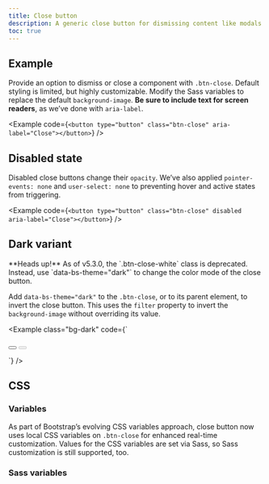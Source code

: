 ```yaml
---
title: Close button
description: A generic close button for dismissing content like modals and alerts.
toc: true
---
```


## Example

Provide an option to dismiss or close a component with `.btn-close`. Default styling is limited, but highly customizable. Modify the Sass variables to replace the default `background-image`. **Be sure to include text for screen readers**, as we’ve done with `aria-label`.

<Example code={`<button type="button" class="btn-close" aria-label="Close"></button>`} />

## Disabled state

Disabled close buttons change their `opacity`. We’ve also applied `pointer-events: none` and `user-select: none` to preventing hover and active states from triggering.

<Example code={`<button type="button" class="btn-close" disabled aria-label="Close"></button>`} />

## Dark variant

<DeprecatedIn version="5.3.0" />

<Callout type="warning">
**Heads up!** As of v5.3.0, the `.btn-close-white` class is deprecated. Instead, use `data-bs-theme="dark"` to change the color mode of the close button.
</Callout>

Add `data-bs-theme="dark"` to the `.btn-close`, or to its parent element, to invert the close button. This uses the `filter` property to invert the `background-image` without overriding its value.

<Example class="bg-dark" code={`<div data-bs-theme="dark">
    <button type="button" class="btn-close" aria-label="Close"></button>
    <button type="button" class="btn-close" disabled aria-label="Close"></button>
  </div>`} />

## CSS

### Variables

<AddedIn version="5.3.0" />

As part of Bootstrap’s evolving CSS variables approach, close button now uses local CSS variables on `.btn-close` for enhanced real-time customization. Values for the CSS variables are set via Sass, so Sass customization is still supported, too.

<ScssDocs name="close-css-vars" file="scss/_close.scss" />

### Sass variables

<ScssDocs name="close-variables" file="scss/_close.scss" />
